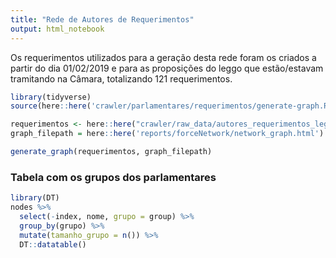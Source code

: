```yaml
---
title: "Rede de Autores de Requerimentos"
output: html_notebook
---
```


Os requerimentos utilizados para a geração desta rede foram os criados a partir do dia 01/02/2019 e para as proposições do leggo que estão/estavam tramitando na Câmara, totalizando 121 requerimentos.

```r
library(tidyverse)
source(here::here('crawler/parlamentares/requerimentos/generate-graph.R'))

requerimentos <- here::here("crawler/raw_data/autores_requerimentos_leggo.csv")
graph_filepath = here::here('reports/forceNetwork/network_graph.html')

generate_graph(requerimentos, graph_filepath)

```

<!-- <iframe src="network_graph.html" width="700" height="700" scrolling="yes"></iframe> -->

### Tabela com os grupos dos parlamentares
```r
library(DT)
nodes %>% 
  select(-index, nome, grupo = group) %>% 
  group_by(grupo) %>% 
  mutate(tamanho_grupo = n()) %>% 
  DT::datatable()
```


